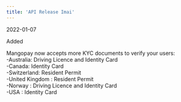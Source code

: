 ```yaml
---  
title: 'API Release Imai'  
---  
```

<span class="date">2022-01-07</span>  
  
  
<div class="pill pill-green">Added</div>  
  

Mangopay now accepts more KYC documents to verify your users:  
-Australia: Driving Licence and Identity Card  
-Canada: Identity Card  
-Switzerland: Resident Permit  
-United Kingdom : Resident Permit  
-Norway : Driving Licence and Identity Card  
-USA : Identity Card